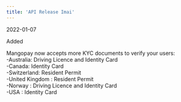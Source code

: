 ```yaml
---  
title: 'API Release Imai'  
---  
```

<span class="date">2022-01-07</span>  
  
  
<div class="pill pill-green">Added</div>  
  

Mangopay now accepts more KYC documents to verify your users:  
-Australia: Driving Licence and Identity Card  
-Canada: Identity Card  
-Switzerland: Resident Permit  
-United Kingdom : Resident Permit  
-Norway : Driving Licence and Identity Card  
-USA : Identity Card